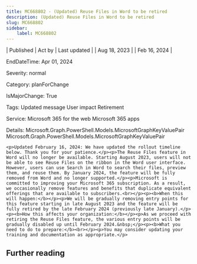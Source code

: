 ```yaml
---
title: MC668802 - (Updated) Reuse Files in Word to be retired
description: (Updated) Reuse Files in Word to be retired
slug: MC668802
sidebar:
    label: MC668802
---
```



| Published | Act by | Last updated |
| Aug 18, 2023 |  | Feb 16, 2024 |

EndDateTime: Apr 01, 2024

Severity: normal

Category: planForChange

IsMajorChange: True

Tags: Updated message User impact Retirement

Service: Microsoft 365 for the web Microsoft 365 apps

Details: Microsoft.Graph.PowerShell.Models.MicrosoftGraphKeyValuePair Microsoft.Graph.PowerShell.Models.MicrosoftGraphKeyValuePair

```
<p>Updated February 16, 2024: We have updated the rollout timeline below. Thank you for your patience.</p><p>The Reuse Files feature in Word will no longer be available. Starting August 2023, users will not be able to see Reuse Files on the ribbon in the Word user interface. However, users can use Search in Word to search their files, preview them, and reuse them. By January 2024, the feature will be fully removed from Word and no longer supported.</p><p>Microsoft is committed to improving your Microsoft 365 subscription. As a result, we occasionally remove features and benefits that duplicate equivalent offerings that are available to subscribers.<br></p><p><b>When this will happen:</b></p><p>We will be gradually removing entry points for this feature starting in late August 2023 and the feature will be fully retired by the late February 2024 (previously late January).</p><p><b>How this affects your organization:</b></p><p>As we proceed with retiring the Reuse Files feature, the various entry points will be gradually disabled up until February 2024.&nbsp;</p><p><b>What you need to do to prepare:</b><br></p><p>You may consider updating your training and documentation as appropriate.</p>
```

## Further reading
